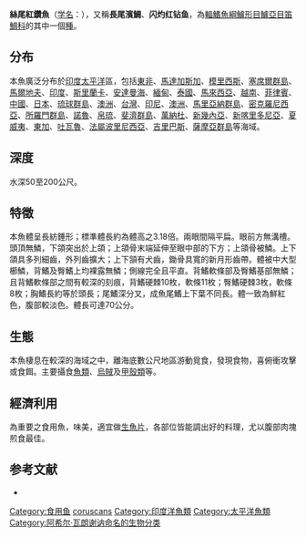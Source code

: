 {{Speciesbox
| name = 絲尾紅鑽魚
| image = Etelis carbunculus JNC2427 (Lutjanidae).JPG
| image_width = 250px
| status = NE
| status_system = IUCN3.1
| genus = Etelis
| species = coruscans
| authority = [[Achille_Valenciennes|Valenciennes]], 1862
| synonyms = *''Etelis evurus''<br /><small>Jordan & Evermann, 1903</small>
}}
'''絲尾紅鑽魚'''（[[学名|学名]]：{{lang|la|'''''Etelis coruscans'''''}}），又稱'''長尾濱鯛'''、'''闪灼红钻鱼'''，為[[輻鰭魚綱|輻鰭魚綱]][[鱸形目|鱸形目]][[鱸亞目|鱸亞目]][[笛鯛科|笛鯛科]]的其中一個[[種|種]]。

==分布==
本魚廣泛分布於[[印度|印度]][[太平洋|太平洋]]區，包括[[東非|東非]]、[[馬達加斯加|馬達加斯加]]、[[模里西斯|模里西斯]]、[[塞席爾群島|塞席爾群島]]、[[馬爾地夫|馬爾地夫]]、[[印度|印度]]、[[斯里蘭卡|斯里蘭卡]]、[[安達曼海|安達曼海]]、[[緬甸|緬甸]]、[[泰國|泰國]]、[[馬來西亞|馬來西亞]]、[[越南|越南]]、[[菲律賓|菲律賓]]、[[中國|中國]]、[[日本|日本]]、[[琉球群島|琉球群島]]、[[澳洲|澳洲]]、[[台灣|台灣]]、[[印尼|印尼]]、[[澳洲|澳洲]]、[[馬里亞納群島|馬里亞納群島]]、[[密克羅尼西亞|密克羅尼西亞]]、[[所羅門群島|所羅門群島]]、[[諾魯|諾魯]]、[[帛琉|帛琉]]、[[斐濟群島|斐濟群島]]、[[萬納杜|萬納杜]]、[[新幾內亞|新幾內亞]]、[[新喀里多尼亞|新喀里多尼亞]]、[[夏威夷|夏威夷]]、[[東加|東加]]、[[吐瓦魯|吐瓦魯]]、[[法屬波里尼西亞|法屬波里尼西亞]]、[[吉里巴斯|吉里巴斯]]、[[薩摩亞群島|薩摩亞群島]]等海域。

==深度==
水深50至200公尺。

==特徵==
本魚體呈長紡錘形；標準體長約為體高之3.18倍。兩眼間隔平扁。眼前方無溝槽。頭頂無鱗，下頜突出於上頜；上頜骨末端延伸至眼中部的下方；上頜骨被鱗。上下頜具多列細齒，外列齒擴大；上下頷有犬齒，鋤骨具寬的新月形齒帶。體被中大型櫛鱗，背鰭及臀鰭上均裸露無鱗；側線完全且平直。背鰭軟條部及臀鰭基部無鱗；且背鰭軟條部之間有較深的刻痕，背鰭硬棘10枚，軟條11枚；臀鰭硬棘3枚，軟條8枚；胸鰭長約等於頭長；尾鰭深分叉，成魚尾鰭上下葉不同長。體一致為鮮紅色，腹部較淡色。體長可達70公分。

==生態==
本魚棲息在較深的海域之中，離海底數公尺地區游動覓食，發現食物，喜俯衝攻擊或食餌。主要攝食[[魚類|魚類]]、[[烏賊|烏賊]]及[[甲殼類|甲殼類]]等。

==經濟利用==
為重要之食用魚，味美，適宜做[[生魚片|生魚片]]，各部位皆能調出好的料理，尤以腹部肉塊煎食最佳。

==参考文献==
* {{TaiBNET| zh=長尾濱鯛 | id=382094 | binomial=Etelis coruscans | authority=Valenciennes, 1862 | var= | accessdate=2013-01-24}}
{{Taxonbar|from=Q2213700}}

[[Category:食用鱼|Category:食用鱼]]
[[Category:紅鑽魚屬|coruscans]]
[[Category:印度洋魚類|Category:印度洋魚類]]
[[Category:太平洋魚類|Category:太平洋魚類]]
[[Category:阿希尔·瓦朗谢讷命名的生物分类|Category:阿希尔·瓦朗谢讷命名的生物分类]]
